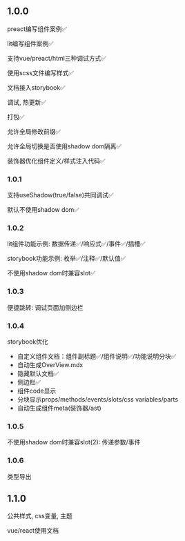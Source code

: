 ## 1.0.0

preact编写组件案例✅

lit编写组件案例✅

支持vue/preact/html三种调试方式✅

使用scss文件编写样式✅

文档接入storybook✅

调试, 热更新✅

打包✅

允许全局修改前缀✅

允许全局切换是否使用shadow dom隔离✅

装饰器优化组件定义/样式注入代码✅

### 1.0.1

支持useShadow(true/false)共同调试✅

默认不使用shadow dom✅

### 1.0.2

lit组件功能示例: 数据传递✅/响应式✅/事件✅/插槽✅

storybook功能示例: 枚举✅/注释✅/默认值✅

不使用shadow dom时兼容slot✅

### 1.0.3

便捷跳转: 调试页面加侧边栏

### 1.0.4

storybook优化
- 自定义组件文档：组件副标题✅/组件说明✅/功能说明分块✅
- 自动生成OverView.mdx
- 隐藏默认文档✅
- 侧边栏✅
- 组件code显示
- 分块显示props/methods/events/slots/css variables/parts
- 自动生成组件meta(装饰器/ast)

### 1.0.5

不使用shadow dom时兼容slot(2): 传递参数/事件

### 1.0.6

类型导出

## 1.1.0

公共样式, css变量, 主题

vue/react使用文档

